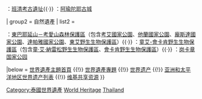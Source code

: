 {{Navbox
| name = 泰國世界遺產
| title = {{flagdeco|THA}} [[泰國世界遺產列表|泰國世界遺產]]
| state = {{{state|autocollapse}}}
| listclass = hlist
| image = {{location map+ | Thailand |caption= | width=110 | places=
<!-- 文化遺產 -->
{{location map~ | Thailand | lat=17 | long=99.7 | label=574 | position=left | mark=red pog.svg | marksize=8}}
{{location map~ | Thailand | lat=17.4 | long=103.2 | label=575 | position=right | mark=red pog.svg | marksize=8}}
{{location map~ | Thailand | lat=14.3 | long=100.6 | label=576 | position=bottom | mark=red pog.svg | marksize=8}}
<!-- 自然遺產 -->
{{location map~ | Thailand | lat=15.3 | long=98.9 | label=591 | position=left | mark=blue pog.svg | marksize=8}}
{{location map~ | Thailand | lat=14.3 | long=102.1 | label=590 | position=right | mark=blue pog.svg | marksize=8}}
{{location map~ | Thailand | lat=12.8 | long=99.4 | label=1461 | position=bottom | mark=blue pog.svg | marksize=8}}
}}

| group1 = 文化遺產
| list1 =<div>
{{nowrap|{{colortext|574|c=red}}}}：[[素可泰歷史城鎮和相關歷史城鎮]]（包含[[素可泰歷史公園]]、[[西薩查那萊歷史公園]]、[[甘烹碧歷史公園]]）{{·}}
{{nowrap|{{colortext|575|c=red}}}}：[[班清考古遺址]]{{·}}
{{nowrap|{{colortext|576|c=red}}}}：[[阿瑜陀耶古城]]
</div>

| group2 = 自然遺產
| list2 =<div>
{{nowrap|{{colortext|590|c=blue}}}}：[[東巴耶延山－考愛山森林保護區]]（包含[[考艾國家公園]]、[[他蘭國家公園]]、[[龐斯達國家公園]]、[[達帕雅國家公園]]、[[東艾野生生物保護區]]）{{·}}
{{nowrap|{{colortext|591|c=blue}}}}：[[童艾-會卡肯野生生物保護區]]（包含[[童·艾·納雷松野生生物保護區]]、[[會卡肯野生生物保護區]]）{{·}}
{{nowrap|{{colortext|1461|c=blue}}}}：[[岗卡章国家公园]]
</div>
|below = [[Portal:世界遗产|世界遺產主題首頁]] {{!}} [[WikiProject:世界遗产|世界遺產專題]] {{!}} [[世界遗产]] {{!}} [[亚洲和太平洋地区世界遗产列表]] {{!}} [[:Commons:Category:World Heritage Sites in Malaysia|维基共享资源]]
}}
<noinclude>
{{collapsible option}}
[[Category:泰國世界遺產]]
[[Category:泰國模板|World Heritage]]
[[Category:亞洲和太平洋地區世界遺產模板|Thailand]]
</noinclude>